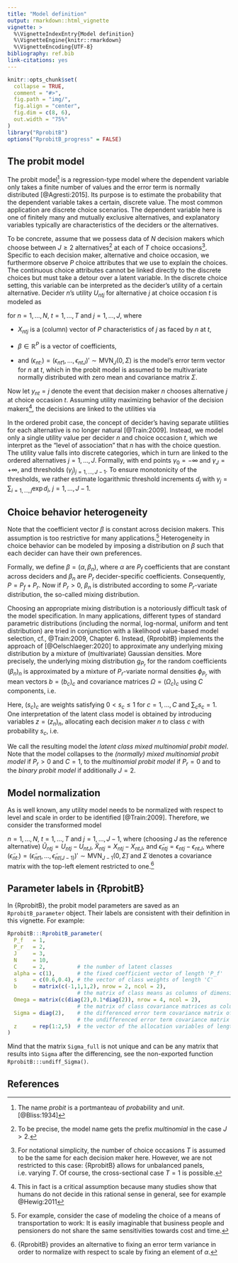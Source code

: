 ---
title: "Model definition"
output: rmarkdown::html_vignette
vignette: >
  %\VignetteIndexEntry{Model definition}
  %\VignetteEngine{knitr::rmarkdown}
  %\VignetteEncoding{UTF-8}
bibliography: ref.bib
link-citations: yes
---

```{r, include = FALSE}
knitr::opts_chunk$set(
  collapse = TRUE,
  comment = "#>",
  fig.path = "img/",
  fig.align = "center",
  fig.dim = c(8, 6), 
  out.width = "75%"
)
library("RprobitB")
options("RprobitB_progress" = FALSE)
```

## The probit model

The probit model^[The name *probit* is a portmanteau of *prob*ability and un*it*. [@Bliss:1934]] is a regression-type model where the dependent variable only takes a finite number of values and the error term is normally distributed [@Agresti:2015]. Its purpose is to estimate the probability that the dependent variable takes a certain, discrete value. The most common application are discrete choice scenarios. The dependent variable here is one of finitely many and mutually exclusive alternatives, and explanatory variables typically are characteristics of the deciders or the alternatives.

To be concrete, assume that we possess data of $N$ decision makers which choose between $J \geq 2$ alternatives^[To be precise, the model name gets the prefix *multinomial* in the case $J > 2$.] at each of $T$ choice occasions^[For notational simplicity, the number of choice occasions $T$ is assumed to be the same for each decision maker here. However, we are not restricted to this case: {RprobitB} allows for unbalanced panels, i.e. varying $T$. Of course, the cross-sectional case $T = 1$ is possible.]. Specific to each decision maker, alternative and choice occasion, we furthermore observe $P$ choice attributes that we use to explain the choices. The continuous choice attributes cannot be linked directly to the discrete choices but must take a detour over a latent variable. In the discrete choice setting, this variable can be interpreted as the decider's utility of a certain alternative. Decider $n$'s utility $U_{ntj}$ for alternative $j$ at choice occasion $t$ is modeled as

\begin{equation}
  U_{ntj} = X_{ntj}'\beta + \epsilon_{ntj}
\end{equation}

for $n=1,\dots,N$, $t=1,\dots,T$ and $j=1,\dots,J$, where

- $X_{ntj}$ is a (column) vector of $P$ characteristics of $j$ as faced by $n$ at $t$,

- $\beta \in {\mathbb R}^{P}$ is a vector of coefficients,

- and $(\epsilon_{nt:}) = (\epsilon_{nt1},\dots,\epsilon_{ntJ})' \sim \text{MVN}_{J} (0,\Sigma)$ is the model's error term vector for $n$ at $t$, which in the probit model is assumed to be multivariate normally distributed with zero mean and covariance matrix $\Sigma$.

Now let $y_{nt}=j$ denote the event that decision maker $n$ chooses alternative $j$ at choice occasion $t$. Assuming utility maximizing behavior of the decision makers^[This in fact is a critical assumption because many studies show that humans do not decide in this rational sense in general, see for example @Hewig:2011], the decisions are linked to the utilities via

\begin{equation}
y_{nt} = {\arg \max}_{j = 1,\dots,J} U_{ntj}.
\end{equation}

In the ordered probit case, the concept of decider's having separate utilities for each alternative is no longer natural [@Train:2009]. Instead, we model only a single utility value
\begin{align*}
  U_{nt} = X_{nt}'\beta_n + \epsilon_{nt}
\end{align*}
per decider $n$ and choice occasion $t$, which we interpret as the "level of association" that $n$ has with the choice question. The utility value falls into discrete categories, which in turn are linked to the ordered alternatives $j=1,\dots,J$. Formally,
\begin{align*}
   y_{nt} = \sum_{j = 1,\dots,J} j \cdot I(\gamma_{j-1} < U_{nt} \leq \gamma_{j}),
\end{align*}
with end points $\gamma_0 = -\infty$ and $\gamma_J = +\infty$, and thresholds $(\gamma_j)_{j=1,\dots,J-1}$. To ensure monotonicity of the thresholds, we rather estimate logarithmic threshold increments $d_j$ with $\gamma_j = \sum_{i=1,\dots,j} \exp{d_i}$, $j=1,\dots,J-1$.

## Choice behavior heterogeneity

Note that the coefficient vector $\beta$ is constant across decision makers. This assumption is too restrictive for many applications.^[For example, consider the case of modeling the choice of a means of transportation to work: It is easily imaginable that business people and pensioners do not share the same sensitivities towards cost and time.] Heterogeneity in choice behavior can be modeled by imposing a distribution on $\beta$ such that each decider can have their own preferences.

Formally, we define $\beta = (\alpha, \beta_n)$, where $\alpha$ are $P_f$ coefficients that are constant across deciders and $\beta_n$ are $P_r$ decider-specific coefficients. Consequently, $P = P_f + P_r$. Now if $P_r>0$, $\beta_n$ is distributed according to some $P_r$-variate distribution, the so-called mixing distribution.

Choosing an appropriate mixing distribution is a notoriously difficult task of the model specification. In many applications, different types of standard parametric distributions (including the normal, log-normal, uniform and tent distribution) are tried in conjunction with a likelihood value-based model selection, cf., @Train:2009, Chapter 6. Instead, {RprobitB} implements the approach of [@Oelschlaeger:2020] to approximate any underlying mixing distribution by a mixture of (multivariate) Gaussian densities. More precisely, the underlying mixing distribution $g_{P_r}$ for the random coefficients $(\beta_n)_{n}$ is approximated by a mixture of $P_r$-variate normal densities $\phi_{P_r}$ with mean vectors $b=(b_c)_{c}$ and covariance matrices $\Omega=(\Omega_c)_{c}$ using $C$ components, i.e.

\begin{equation}
\beta_n\mid b,\Omega \sim \sum_{c=1}^{C} s_c \phi_{P_r} (\cdot \mid b_c,\Omega_c).
\end{equation}

Here, $(s_c)_{c}$ are weights satisfying $0 < s_c\leq 1$ for $c=1,\dots,C$ and $\sum_c s_c=1$. One interpretation of the latent class model is obtained by introducing variables $z=(z_n)_n$, allocating each decision maker $n$ to class $c$ with probability $s_c$, i.e.

\begin{equation}
\text{Prob}(z_n=c)=s_c \land \beta_n \mid z,b,\Omega \sim \phi_{P_r}(\cdot \mid b_{z_n},\Omega_{z_n}).
\end{equation}

We call the resulting model the *latent class mixed multinomial probit model*. Note that the model collapses to the *(normally) mixed multinomial probit model* if $P_r>0$ and $C=1$, to the *multinomial probit model* if $P_r=0$ and to the *binary probit model* if additionally $J=2$.

## Model normalization

As is well known, any utility model needs to be normalized with respect to level and scale in order to be identified [@Train:2009]. Therefore, we consider the transformed model

\begin{equation}
\tilde{U}_{ntj} = \tilde{X}_{ntj}' \beta + \tilde{\epsilon}_{ntj},
\end{equation}

$n=1,\dots,N$, $t=1,\dots,T$ and $j=1,\dots,J-1$, where (choosing $J$ as the reference alternative) $\tilde{U}_{ntj} = U_{ntj} - U_{ntJ}$, $\tilde{X}_{ntj} = X_{ntj} - X_{ntJ}$, and $\tilde{\epsilon}_{ntj} = \epsilon_{ntj} - \epsilon_{ntJ}$, where $(\tilde{\epsilon}_{nt:}) = (\tilde{\epsilon}_{nt1},...,\tilde{\epsilon}_{nt(J-1)})'  \sim \text{MVN}_{J-1} (0,\tilde{\Sigma})$ and $\tilde{\Sigma}$ denotes a covariance matrix with the top-left element restricted to one.^[{RprobitB} provides an alternative to fixing an error term variance in order to normalize with respect to scale by fixing an element of $\alpha$.]

## Parameter labels in {RprobitB}

In {RprobitB}, the probit model parameters are saved as an `RprobitB_parameter` object. Their labels are consistent with their definition in this vignette. For example:

```{r, RprobitB-parameter-example}
RprobitB:::RprobitB_parameter(
  P_f   = 1,           
  P_r   = 2,
  J     = 3,
  N     = 10,
  C     = 2,          # the number of latent classes
  alpha = c(1),       # the fixed coefficient vector of length 'P_f'
  s     = c(0.6,0.4), # the vector of class weights of length 'C'
  b     = matrix(c(-1,1,1,2), nrow = 2, ncol = 2),           
                      # the matrix of class means as columns of dimension 'P_r' x 'C'
  Omega = matrix(c(diag(2),0.1*diag(2)), nrow = 4, ncol = 2),       
                      # the matrix of class covariance matrices as columns of dimension 'P_r^2' x 'C'
  Sigma = diag(2),    # the differenced error term covariance matrix of dimension '(J-1)' x '(J-1)'
                      # the undifferenced error term covariance matrix is labeled 'Sigma_full'
  z     = rep(1:2,5)  # the vector of the allocation variables of length 'N'
)
```

Mind that the matrix `Sigma_full` is not unique and can be any matrix that results into `Sigma` after the differencing, see the non-exported function `RprobitB:::undiff_Sigma()`.

## References
